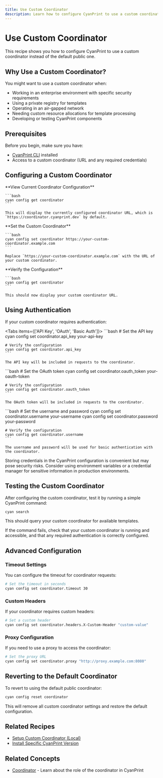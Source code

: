 ```yaml
---
title: Use Custom Coordinator
description: Learn how to configure CyanPrint to use a custom coordinator
---
```




# Use Custom Coordinator

This recipe shows you how to configure CyanPrint to use a custom coordinator instead of the default public one.

## Why Use a Custom Coordinator?

You might want to use a custom coordinator when:

- Working in an enterprise environment with specific security requirements
- Using a private registry for templates
- Operating in an air-gapped network
- Needing custom resource allocations for template processing
- Developing or testing CyanPrint components

## Prerequisites

Before you begin, make sure you have:

- [CyanPrint CLI](/docs/user/tutorial/00_installation) installed
- Access to a custom coordinator (URL and any required credentials)

## Configuring a Custom Coordinator

<Steps>
  <Step>
    **View Current Coordinator Configuration**
    
    ```bash
    cyan config get coordinator
    ```
    
    This will display the currently configured coordinator URL, which is `https://coordinator.cyanprint.dev` by default.
  </Step>
  
  <Step>
    **Set the Custom Coordinator**
    
    ```bash
    cyan config set coordinator https://your-custom-coordinator.example.com
    ```
    
    Replace `https://your-custom-coordinator.example.com` with the URL of your custom coordinator.
  </Step>
  
  <Step>
    **Verify the Configuration**
    
    ```bash
    cyan config get coordinator
    ```
    
    This should now display your custom coordinator URL.
  </Step>
</Steps>

## Using Authentication

If your custom coordinator requires authentication:

<Tabs items={['API Key', 'OAuth', 'Basic Auth']}>
  <Tab value="API Key">
    ```bash
    # Set the API key
    cyan config set coordinator.api_key your-api-key
    
    # Verify the configuration
    cyan config get coordinator.api_key
    ```
    
    The API key will be included in requests to the coordinator.
  </Tab>
  
  <Tab value="OAuth">
    ```bash
    # Set the OAuth token
    cyan config set coordinator.oauth_token your-oauth-token
    
    # Verify the configuration
    cyan config get coordinator.oauth_token
    ```
    
    The OAuth token will be included in requests to the coordinator.
  </Tab>
  
  <Tab value="Basic Auth">
    ```bash
    # Set the username and password
    cyan config set coordinator.username your-username
    cyan config set coordinator.password your-password
    
    # Verify the configuration
    cyan config get coordinator.username
    ```
    
    The username and password will be used for basic authentication with the coordinator.
  </Tab>
</Tabs>

<Callout type="warning">
  Storing credentials in the CyanPrint configuration is convenient but may pose security risks. Consider using environment variables or a credential manager for sensitive information in production environments.
</Callout>

## Testing the Custom Coordinator

After configuring the custom coordinator, test it by running a simple CyanPrint command:

```bash
cyan search
```

This should query your custom coordinator for available templates.

<Callout type="info">
  If the command fails, check that your custom coordinator is running and accessible, and that any required authentication is correctly configured.
</Callout>

## Advanced Configuration

### Timeout Settings

You can configure the timeout for coordinator requests:

```bash
# Set the timeout in seconds
cyan config set coordinator.timeout 30
```

### Custom Headers

If your coordinator requires custom headers:

```bash
# Set a custom header
cyan config set coordinator.headers.X-Custom-Header "custom-value"
```

### Proxy Configuration

If you need to use a proxy to access the coordinator:

```bash
# Set the proxy URL
cyan config set coordinator.proxy "http://proxy.example.com:8080"
```

## Reverting to the Default Coordinator

To revert to using the default public coordinator:

```bash
cyan config reset coordinator
```

This will remove all custom coordinator settings and restore the default configuration.

## Related Recipes

- [Setup Custom Coordinator (Local)](/docs/user/recipes/06_local-coordinator)
- [Install Specific CyanPrint Version](/docs/user/recipes/03_specific-version)

## Related Concepts

- [Coordinator](/docs/user/concepts/02_coordinator) - Learn about the role of the coordinator in CyanPrint
